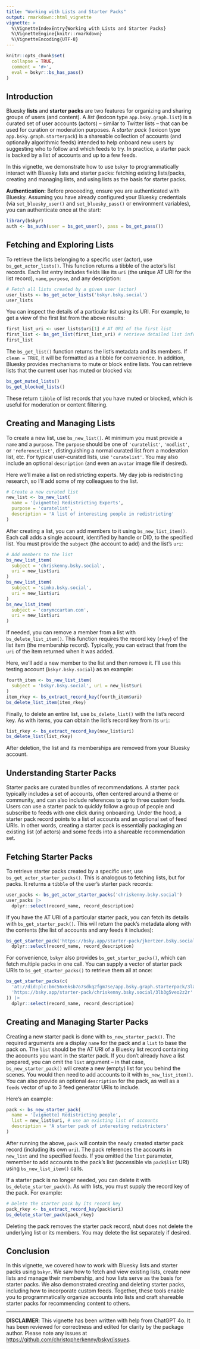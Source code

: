 ---
title: "Working with Lists and Starter Packs"
output: rmarkdown::html_vignette
vignette: >
  %\VignetteIndexEntry{Working with Lists and Starter Packs}
  %\VignetteEngine{knitr::rmarkdown}
  %\VignetteEncoding{UTF-8}
---

```{r setup, include=FALSE}
knitr::opts_chunk$set(
  collapse = TRUE,
  comment = '#>',
  eval = bskyr::bs_has_pass()
)
```

## Introduction

Bluesky **lists** and **starter packs** are two features for organizing and sharing groups of users (and content). 
A *list* (lexicon type `app.bsky.graph.list`) is a curated set of user accounts (actors) – similar to Twitter lists – that can be used for curation or moderation purposes. 
A *starter pack* (lexicon type `app.bsky.graph.starterpack`) is a shareable collection of accounts (and optionally algorithmic feeds) intended to help onboard new users by suggesting who to follow and which feeds to try. 
In practice, a starter pack is backed by a list of accounts and up to a few feeds.

In this vignette, we demonstrate how to use `bskyr` to programmatically interact with Bluesky lists and starter packs: fetching existing lists/packs, creating and managing lists, and using lists as the basis for starter packs.

**Authentication:** Before proceeding, ensure you are authenticated with Bluesky. 
Assuming you have already configured your Bluesky credentials (via `set_bluesky_user()` and `set_bluesky_pass()` or environment variables), you can authenticate once at the start:

```{r}
library(bskyr)
auth <- bs_auth(user = bs_get_user(), pass = bs_get_pass())
```

## Fetching and Exploring Lists

To retrieve the lists belonging to a specific user (actor), use `bs_get_actor_lists()`. 
This function returns a tibble of the actor’s list records. 
Each list entry includes fields like its `uri` (the unique AT URI for the list record), `name`, `purpose`, and any description:

```{r}
# Fetch all lists created by a given user (actor)
user_lists <- bs_get_actor_lists('bskyr.bsky.social')
user_lists
```

You can inspect the details of a particular list using its URI. 
For example, to get a view of the first list from the above results:

```{r}
first_list_uri <- user_lists$uri[1] # AT URI of the first list
first_list <- bs_get_list(first_list_uri) # retrieve detailed list info
first_list
```

The `bs_get_list()` function returns the list’s metadata and its members. 
If `clean = TRUE`, it will be formatted as a tibble for convenience. 
In addition, Bluesky provides mechanisms to mute or block entire lists. 
You can retrieve lists that the current user has muted or blocked via:

```{r}
bs_get_muted_lists()
bs_get_blocked_lists()
```

These return `tibble` of list records that you have muted or blocked, which is useful for moderation or content filtering.

## Creating and Managing Lists

To create a new list, use `bs_new_list()`. 
At minimum you must provide a `name` and a `purpose`. 
The `purpose` should be one of `'curatelist'`, `'modlist'`, or `'referencelist'`, distinguishing a normal curated list from a moderation list, etc.
For typical user-curated lists, use `'curatelist'`. 
You may also include an optional `description` (and even an `avatar` image file if desired).

Here we'll make a list on redistricting experts.
My day job is redistricting research, so I'll add some of my colleagues to the list.

```{r}
# Create a new curated list
new_list <- bs_new_list(
  name = '[vignette] Redistricting Experts',
  purpose = 'curatelist',
  description = 'A list of interesting people in redistricting'
)
```

After creating a list, you can add members to it using `bs_new_list_item()`. 
Each call adds a single account, identified by handle or DID, to the specified list. 
You must provide the `subject` (the account to add) and the list’s `uri`:

```{r}
# Add members to the list
bs_new_list_item(
  subject = 'chriskenny.bsky.social',
  uri = new_list$uri
)
bs_new_list_item(
  subject = 'simko.bsky.social',
  uri = new_list$uri
)
bs_new_list_item(
  subject = 'corymccartan.com',
  uri = new_list$uri
)
```

If needed, you can remove a member from a list with `bs_delete_list_item()`. 
This function requires the record key (`rkey`) of the list item (the membership record). 
Typically, you can extract that from the `uri` of the item returned when it was added. 

Here, we'll add a new member to the list and then remove it.
I'll use this testing account (`bskyr.bsky.social`) as an example:

```{r}
fourth_item <- bs_new_list_item(
  subject = 'bskyr.bsky.social', uri = new_list$uri
)
item_rkey <- bs_extract_record_key(fourth_item$uri)
bs_delete_list_item(item_rkey)
```

Finally, to delete an entire list, use `bs_delete_list()` with the list’s record key. 
As with items, you can obtain the list’s record key from its `uri`:

```{r}
list_rkey <- bs_extract_record_key(new_list$uri)
bs_delete_list(list_rkey)
```

After deletion, the list and its memberships are removed from your Bluesky account.

## Understanding Starter Packs

Starter packs are curated bundles of recommendations. 
A starter pack typically includes a set of accounts, often centered around a theme or community, and can also include references to up to three custom feeds. 
Users can use a starter pack to quickly follow a group of people and subscribe to feeds with one click during onboarding. 
Under the hood, a starter pack record points to a list of accounts and an optional set of feed URIs. 
In other words, creating a starter pack is essentially packaging an existing list (of actors) and some feeds into a shareable recommendation set.

## Fetching Starter Packs

To retrieve starter packs created by a specific user, use `bs_get_actor_starter_packs()`. 
This is analogous to fetching lists, but for packs. 
It returns a `tibble` of the user’s starter pack records:

```{r}
user_packs <- bs_get_actor_starter_packs('chriskenny.bsky.social')
user_packs |>
  dplyr::select(record_name, record_description)
```

If you have the AT URI of a particular starter pack, you can fetch its details with `bs_get_starter_pack()`. 
This will return the pack’s metadata along with the contents (the list of accounts and any feeds it includes):

```{r}
bs_get_starter_pack('https://bsky.app/starter-pack/jkertzer.bsky.social/3laywns2q2v27') |>
  dplyr::select(record_name, record_description)
```

For convenience, `bskyr` also provides `bs_get_starter_packs()`, which can fetch multiple packs in one call. 
You can supply a vector of starter pack URIs to `bs_get_starter_packs()` to retrieve them all at once:

```{r}
bs_get_starter_packs(c(
  'at://did:plc:bmc56x6ksb7o7sdkq2fgm7se/app.bsky.graph.starterpack/3laywns2q2v27',
  'https://bsky.app/starter-pack/chriskenny.bsky.social/3lb3g5veo2z2r'
)) |>
  dplyr::select(record_name, record_description)
```

## Creating and Managing Starter Packs

Creating a new starter pack is done with `bs_new_starter_pack()`. 
The required arguments are a display `name` for the pack and a `list` to base the pack on. The `list` should be the AT URI of a Bluesky list record containing the accounts you want in the starter pack. 
If you don’t already have a list prepared, you can omit the `list` argument – in that case, `bs_new_starter_pack()` will create a new (empty) list for you behind the scenes. 
You would then need to add accounts to it with `bs_new_list_item()`.
You can also provide an optional `description` for the pack, as well as a `feeds` vector of up to 3 feed generator URIs to include. 

Here’s an example:

```{r}
pack <- bs_new_starter_pack(
  name = '[vignette] Redistricting people',
  list = new_list$uri, # use an existing list of accounts
  description = 'A starter pack of interesting redistricters'
)
```

After running the above, `pack` will contain the newly created starter pack record (including its own `uri`). 
The pack references the accounts in `new_list` and the specified feeds. 
If you omitted the `list` parameter, remember to add accounts to the pack’s list (accessible via `pack$list` URI) using `bs_new_list_item()` calls.

If a starter pack is no longer needed, you can delete it with `bs_delete_starter_pack()`. 
As with lists, you must supply the record key of the pack. For example:

```{r}
# Delete the starter pack by its record key
pack_rkey <- bs_extract_record_key(pack$uri)
bs_delete_starter_pack(pack_rkey)
```

Deleting the pack removes the starter pack record, nbut does not delete the underlying list or its members.
You may delete the list separately if desired.

## Conclusion

In this vignette, we covered how to work with Bluesky lists and starter packs using `bskyr`. We saw how to fetch and view existing lists, create new lists and manage their membership, and how lists serve as the basis for starter packs. We also demonstrated creating and deleting starter packs, including how to incorporate custom feeds. Together, these tools enable you to programmatically organize accounts into lists and craft shareable starter packs for recommending content to others.

--- 

**DISCLAIMER**: This vignette has been written with help from ChatGPT 4o. 
It has been reviewed for correctness and edited for clarity by the package author. 
Please note any issues at <https://github.com/christopherkenny/bskyr/issues>.
